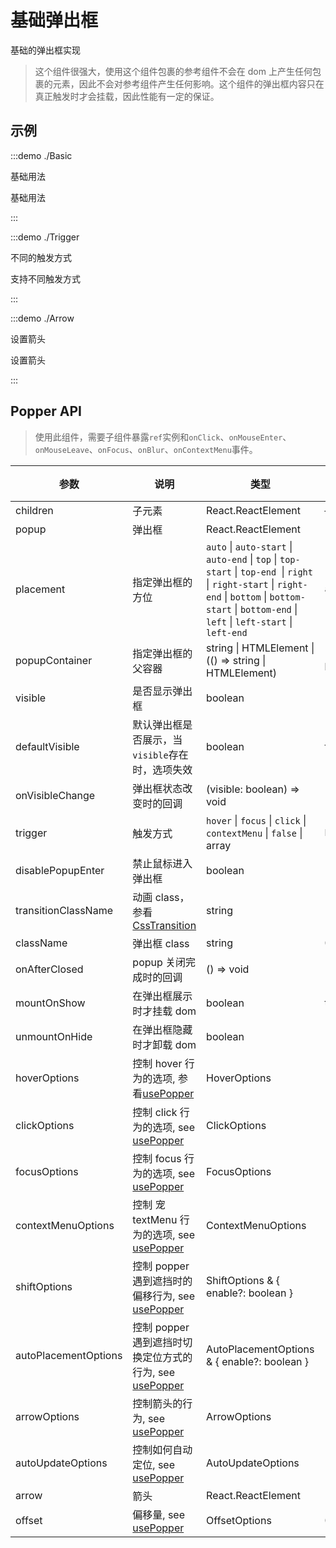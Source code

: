 # 基础弹出框

基础的弹出框实现

> 这个组件很强大，使用这个组件包裹的参考组件不会在 dom 上产生任何包裹的元素，因此不会对参考组件产生任何影响。这个组件的弹出框内容只在真正触发时才会挂载，因此性能有一定的保证。

## 示例

:::demo ./Basic

基础用法

基础用法

:::

:::demo ./Trigger

不同的触发方式

支持不同触发方式

:::

:::demo ./Arrow

设置箭头

设置箭头

:::

## Popper API

> 使用此组件，需要子组件暴露`ref`实例和`onClick`、`onMouseEnter`、`onMouseLeave`、`onFocus`、`onBlur`、`onContextMenu`事件。

| 参数 | 说明 | 类型 | 默认值 | 是否必填 |
| --- | --- | --- | --- | --- |
| children | 子元素 | React.ReactElement | — | true |
| popup | 弹出框 | React.ReactElement | - | true |
| placement | 指定弹出框的方位 | `auto` \| `auto-start` \| `auto-end` \| `top` \| `top-start` \| `top-end `\| `right` \| `right-start` \| `right-end` \| `bottom` \| `bottom-start` \| `bottom-end` \| `left` \| `left-start` \| `left-end` | `auto` | false |
| popupContainer | 指定弹出框的父容器 | string \| HTMLElement \| (() => string \| HTMLElement) | () => body | false |
| visible | 是否显示弹出框 | boolean | - | false |
| defaultVisible | 默认弹出框是否展示，当`visible`存在时，选项失效 | boolean | false | false |
| onVisibleChange | 弹出框状态改变时的回调 | (visible: boolean) => void | - | false |
| trigger | 触发方式 | `hover` \| `focus` \| `click` \| `contextMenu` \| `false` \| array | `hover` | false |
| disablePopupEnter | 禁止鼠标进入弹出框 | boolean | - | false |
| transitionClassName | 动画 class，参看[CssTransition](/components/CssTransition) | string | - | false |
| className | 弹出框 class | string | 0 | false |
| onAfterClosed | popup 关闭完成时的回调 | () => void | - | false |
| mountOnShow | 在弹出框展示时才挂载 dom | boolean | true | false |
| unmountOnHide | 在弹出框隐藏时才卸载 dom | boolean | - | false |
| hoverOptions | 控制 hover 行为的选项, 参看[usePopper](/hooks/usePopper) | HoverOptions | - | false |
| clickOptions | 控制 click 行为的选项, see [usePopper](/hooks/usePopper) | ClickOptions | - | false |
| focusOptions | 控制 focus 行为的选项, see [usePopper](/hooks/usePopper) | FocusOptions | - | false |
| contextMenuOptions | 控制 宠 textMenu 行为的选项, see [usePopper](/hooks/usePopper) | ContextMenuOptions | - | false |
| shiftOptions | 控制 popper 遇到遮挡时的偏移行为, see [usePopper](/hooks/usePopper) | ShiftOptions & \{ enable?: boolean \} | - | false |
| autoPlacementOptions | 控制 popper 遇到遮挡时切换定位方式的行为, see [usePopper](/hooks/usePopper) | AutoPlacementOptions & \{ enable?: boolean \} | - | false |
| arrowOptions | 控制箭头的行为, see [usePopper](/hooks/usePopper) | ArrowOptions | - | false |
| autoUpdateOptions | 控制如何自动定位, see [usePopper](/hooks/usePopper) | AutoUpdateOptions | - | false |
| arrow | 箭头 | React.ReactElement | - | false |
| offset | 偏移量, see [usePopper](/hooks/usePopper) | OffsetOptions | 0 | false |
